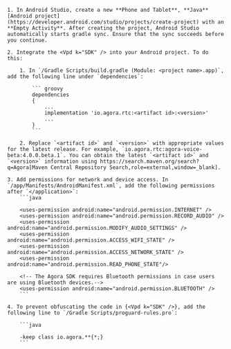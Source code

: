 <PlatformWrapper platform="android">

    1. In Android Studio, create a new **Phone and Tablet**, **Java** [Android project](https://developer.android.com/studio/projects/create-project) with an **Empty Activity**. After creating the project, Android Studio automatically starts gradle sync. Ensure that the sync succeeds before you continue.

    2. Integrate the <Vpd k="SDK" /> into your Android project. To do this:

        1. In `/Gradle Scripts/build.gradle (Module: <project name>.app)`, add the following line under `dependencies`:

            ``` groovy
            dependencies
            {
                ...
                implementation 'io.agora.rtc:<artifact id>:<version>'
                ...
            }
            ```

        2. Replace `<artifact id>` and `<version>` with appropriate values for the latest release. For example, `io.agora.rtc:agora-voice-beta:4.0.0.beta.1`. You can obtain the latest `<artifact id>` and `<version>` information using https://search.maven.org/search?q=Agora[Maven Central Repository Search,role=external,window=_blank].

    3. Add permissions for network and device access. In `/app/Manifests/AndroidManifest.xml`, add the following permissions after `</application>`:
        ```java

        <uses-permission android:name="android.permission.INTERNET" />
        <uses-permission android:name="android.permission.RECORD_AUDIO" />
        <uses-permission android:name="android.permission.MODIFY_AUDIO_SETTINGS" />
        <uses-permission android:name="android.permission.ACCESS_WIFI_STATE" />
        <uses-permission android:name="android.permission.ACCESS_NETWORK_STATE" />
        <uses-permission android:name="android.permission.READ_PHONE_STATE"/>

        <!-- The Agora SDK requires Bluetooth permissions in case users are using Bluetooth devices.-->
        <uses-permission android:name="android.permission.BLUETOOTH" />
        ```

    4. To prevent obfuscating the code in {<Vpd k="SDK" />}, add the following line to `/Gradle Scripts/proguard-rules.pro`:

        ```java

        -keep class io.agora.**{*;}
        ```
</PlatformWrapper>
